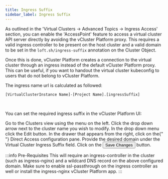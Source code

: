 ```yaml
---
title: Ingress Suffix
sidebar_label: Ingress Suffix
---
```



As outlined in the 'Virtual Clusters -> Advanced Topics -> Ingress Access' section, you can enable the 'AccessPoint' feature to access a virtual cluster API server directly by avoiding the vCluster Platform proxy. This requires a valid ingress controller to be present on the host cluster and a valid domain to be set in the `loft.sh/ingress-suffix` annotation on the Cluster Object.

Once this is done, vCluster Platform creates a connection to the virtual cluster through an ingress instead of the default vCluster Platform proxy. This can be useful, if you want to handout the virtual cluster kubeconfig to users that do not belong to vCluster Platform.

The ingress name url is calculated as followed:

`[VirtualClusterInstance Name]-[Project Name].[ingressSuffix]`

<br />

You can set the required ingress suffix in the vCluster Platform UI:

<Flow id="cluster-ingress-suffix">
  <Step>
    Go to the <NavStep>Clusters</NavStep> view using the menu on the left.
  </Step>
  <Step>
    Click the drop down arrow next to the cluster name you wish to modify. In
    the drop down menu click the <Label>Edit</Label> button.
  </Step>
  <Step>
    In the drawer that appears from the right, click on the{" "}
    <Label>Direct Access</Label> configuration pane. Provide the desired domain
    under the <Label>Virtual Cluster Ingress Suffix</Label> field.
  </Step>
  <Step>
    Click on the <Button>Save Changes</Button> button.
  </Step>
</Flow>

:::info Pre-Requisites
This will require an ingress-controller in the cluster (such as ingress-nginx) and a wildcard DNS record on the above configured domain. Make sure to enable ssl-passthrough on the ingress controller as well or install the ingress-nginx vCluster Platform app.
:::
